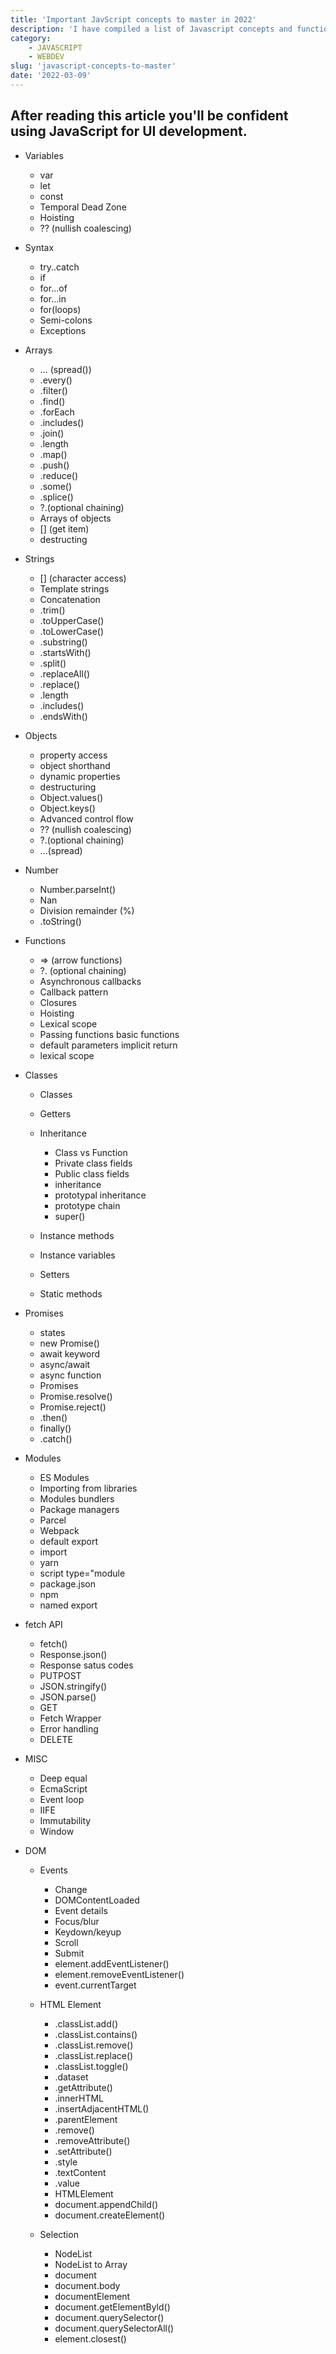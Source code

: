 ```yaml
---
title: 'Important JavScript concepts to master in 2022'
description: 'I have compiled a list of Javascript concepts and functions to master for becoming a better web and javascript in 2022 and beyond. Having a solid understanding of fundamental always goes very far in the professional career. Theseconcept will be helpful to you.'
category: 
    - JAVASCRIPT
    - WEBDEV
slug: 'javascript-concepts-to-master'
date: '2022-03-09'
---
```


## After reading this article you'll be confident using JavaScript for UI development. 

- Variables
    - var
    - let
    - const
    - Temporal Dead Zone
    - Hoisting
    - ?? (nullish coalescing)

- Syntax
    - try..catch
    - if
    - for…of
    - for…in
    - for(loops)
    - Semi-colons
    - Exceptions

- Arrays
    - … (spread())
    - .every()
    - .filter()
    - .find()
    - .forEach
    - .includes()
    - .join()
    - .length
    - .map()
    - .push()
    - .reduce()
    - .some()
    - .splice()
    - ?.(optional chaining)
    - Arrays of objects
    - [] (get item)
    - destructing

- Strings
    - [] (character access)
    - Template strings
    - Concatenation
    - .trim()
    - .toUpperCase()
    - .toLowerCase()
    - .substring()
    - .startsWith()
    - .split()
    - .replaceAll()
    - .replace()
    - .length
    - .includes()
    - .endsWith()

- Objects
    - property access
    - object shorthand
    - dynamic properties
    - destructuring
    - Object.values()
    - Object.keys()
    - Advanced control flow
    - ?? (nullish coalescing)
    - ?.(optional chaining)
    - ...(spread)

- Number
    - Number.parseInt()
    - Nan
    - Division remainder (%)
    - .toString()

- Functions
    - => (arrow functions)
    - ?. (optional chaining)
    - Asynchronous callbacks
    - Callback pattern
    - Closures
    - Hoisting
    - Lexical scope
    - Passing functions basic functions
    - default parameters implicit return
    - lexical scope

- Classes
    - Classes
    - Getters
    - Inheritance
        - Class vs Function
        - Private class fields
        - Public class fields
        - inheritance
        - prototypal inheritance
        - prototype chain
        - super()

    - Instance methods
    - Instance variables
    - Setters
    - Static methods

- Promises
    - states
    - new Promise()
    - await keyword
    - async/await
    - async function
    - Promises
    - Promise.resolve()
    - Promise.reject()
    - .then()
    - finally()
    - .catch()

- Modules
    - ES Modules
    - Importing from libraries
    - Modules bundlers
    - Package managers
    - Parcel
    - Webpack
    - default export
    - import
    - yarn
    - script type="module
    - package.json
    - npm
    - named export

- fetch API
    - fetch()
    - Response.json()
    - Response satus codes
    - PUTPOST
    - JSON.stringify()
    - JSON.parse()
    - GET
    - Fetch Wrapper
    - Error handling
    - DELETE

- MISC
    - Deep equal
    - EcmaScript
    - Event loop
    - IIFE
    - Immutability
    - Window

- DOM
    - Events
        - Change
        - DOMContentLoaded
        - Event details
        - Focus/blur
        - Keydown/keyup
        - Scroll
        - Submit
        - element.addEventListener()
        - element.removeEventListener()
        - event.currentTarget

    - HTML Element
        - .classList.add()
        - .classList.contains()
        - .classList.remove()
        - .classList.replace()
        - .classList.toggle()
        - .dataset
        - .getAttribute()
        - .innerHTML
        - .insertAdjacentHTML()
        - .parentElement
        - .remove()
        - .removeAttribute()
        - .setAttribute()
        - .style
        - .textContent
        - .value
        - HTMLElement
        - document.appendChild()
        - document.createElement()

    - Selection
        - NodeList
        - NodeList to Array
        - document
        - document.body
        - documentElement
        - document.getElementByld()
        - document.querySelector()
        - document.querySelectorAll()
        - element.closest()
